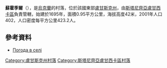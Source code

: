 {{coord|48|34|23|N|39|34|36|E|scale:100000|display=title}}

'''蘇霍季爾'''（{{lang-uk|Суходіл}}），是[[烏克蘭|烏克蘭]]的村落，位於該國東部[[盧甘斯克州|盧甘斯克州]]，由[[斯塔尼齊亞盧甘西卡區|斯塔尼齊亞盧甘西卡區]]負責管轄，始建於1695年，面積0.95平方公里，海拔高度42米，2001年人口402，人口密度每平方公里423.2人。

==參考資料==
* [http://weather.in.ua/ua/lyganskaja/20686 Погода в селі] {{Wayback|url=http://weather.in.ua/ua/lyganskaja/20686 |date=20161109083524 }}

{{DEFAULTSORT:Суходіл}}
[[Category:盧甘斯克州村落|Category:盧甘斯克州村落]]
[[Category:斯塔尼齊亞盧甘西卡區村落|Category:斯塔尼齊亞盧甘西卡區村落]]


{{Luhansk-geo-stub}}